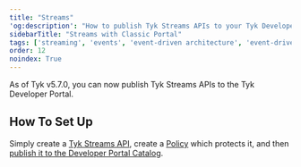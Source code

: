 ```yaml
---
title: "Streams"
'og:description': "How to publish Tyk Streams APIs to your Tyk Developer Portal"
sidebarTitle: "Streams with Classic Portal"
tags: ['streaming', 'events', 'event-driven architecture', 'event-driven architectures', 'kafka']
order: 12
noindex: True
---
```



<LegacyClassicPortalApi/>

As of Tyk v5.7.0, you can now publish Tyk Streams APIs to the Tyk Developer Portal.

## How To Set Up

Simply create a [Tyk Streams API](/nightly/api-management/event-driven-apis#getting-started), create a [Policy](/nightly/api-management/gateway-config-managing-classic#create-a-security-policy-with-the-dashboard) which protects it, and then [publish it to the Developer Portal Catalog](/nightly/portal/overview/getting-started#publish-an-api-product).